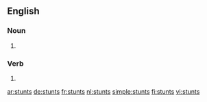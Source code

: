 
==English==

===Noun===
{{head|en|plural}}

# {{plural of|stunt|lang=en}}

===Verb===
{{head|en|verb form}}

# {{en-third-person singular of|stunt}}

[[ar:stunts]]
[[de:stunts]]
[[fr:stunts]]
[[nl:stunts]]
[[simple:stunts]]
[[fi:stunts]]
[[vi:stunts]]